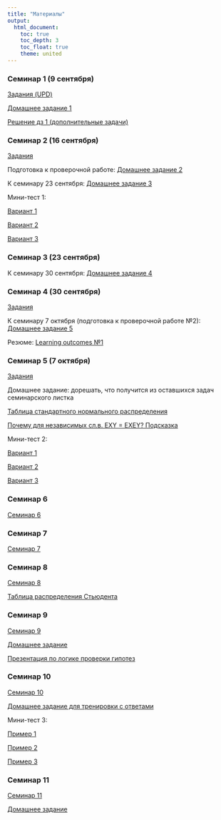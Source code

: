 ```yaml
---
title: "Материалы"
output: 
  html_document:
    toc: true
    toc_depth: 3
    toc_float: true
    theme: united
---
```

 
### Семинар 1 (9 сентября)
 
<a href="psy_seminar1_UPD.pdf" title=>Задания (UPD)</a>

<a href="psy_hw1_2020.pdf" title=>Домашнее задание 1</a>

<a href="psy_hw1_solution.pdf" title=>Решение дз 1 (дополнительные задачи)</a>

### Семинар 2 (16 сентября)

<a href="psy_seminar_2.pdf" title=>Задания </a>

Подготовка к проверочной работе: <a href="psy_hw2.pdf" title=>Домашнее задание 2</a>

К семинару 23 сентября: <a href="psy_hw3.pdf" title=>Домашнее задание 3 </a>

Мини-тест 1: 

<a href="psy2020_test1_1.pdf" title=>Вариант 1</a>

<a href="psy2020_test1_2.pdf" title=>Вариант 2</a>

<a href="psy2020_test1_3.pdf" title=>Вариант 3 </a>

### Семинар 3 (23 сентября)

К семинару 30 сентября: <a href="psy_hw4_2020.pdf" title=>Домашнее задание 4 </a>

### Семинар 4 (30 сентября)

<a href="psy_seminar4_2020.pdf" title=> Задания </a>

К семинару 7 октября (подготовка к проверочной работе №2): <a href="psy_hw5_2020.pdf" title=>Домашнее задание 5 </a>

Резюме: <a href="psy_LO1.pdf" title=> Learning outcomes №1 </a>

### Семинар 5 (7 октября)

<a href="psy_seminar5_2020.pdf" title=> Задания </a>

Домашнее задание: дорешать, что получится из оставшихся задач семинарского листка

<a href="stand_normal.pdf" title=> Таблица стандартного нормального распределения </a>

<a href="psy_EXEY.pdf" title=> Почему для независимых сл.в. EXY = EXEY? Подсказка </a>

Мини-тест 2: 

<a href="psy_test2_1.pdf" title=>Вариант 1</a>

<a href="psy_test2_2.pdf" title=>Вариант 2</a>

<a href="psy_test2_3.pdf" title=>Вариант 3 </a>

### Семинар 6

<a href="psy_seminar6_2020.pdf" title=>Семинар 6 </a>

### Семинар 7

<a href="psy_seminar7_2020.pdf" title=>Семинар 7 </a>

### Семинар 8

<a href="psy_seminar8_2020.pdf" title=>Семинар 8 </a>

<a href="Student-distribution.pdf" title=>Таблица распределения Стьюдента </a>

### Семинар 9

<a href="psy_seminar9_2020.pdf" title=>Семинар 9 </a>

<a href="psy_hw6_2020.pdf" title=>Домашнее задание </a>

<a href="psy_hypothesis_testing.pdf" title=> Презентация по логике проверки гипотез </a>

### Семинар 10

<a href="psy_seminar10_2020.pdf" title=>Семинар 10 </a>

<a href="psy_hw_solution.pdf" title=>Домашнее задание для тренировки с ответами</a>

Мини-тест 3: 

<a href="psy_test3_1.pdf" title=>Пример 1</a>

<a href="psy_test3_2.pdf" title=>Пример 2</a>

<a href="psy_test3_3.pdf" title=>Пример 3</a>

### Семинар 11

<a href="psy_seminar11.pdf" title=>Семинар 11 </a>

<a href="psy_hw8_2020.pdf" title=>Домашнее задание</a>

